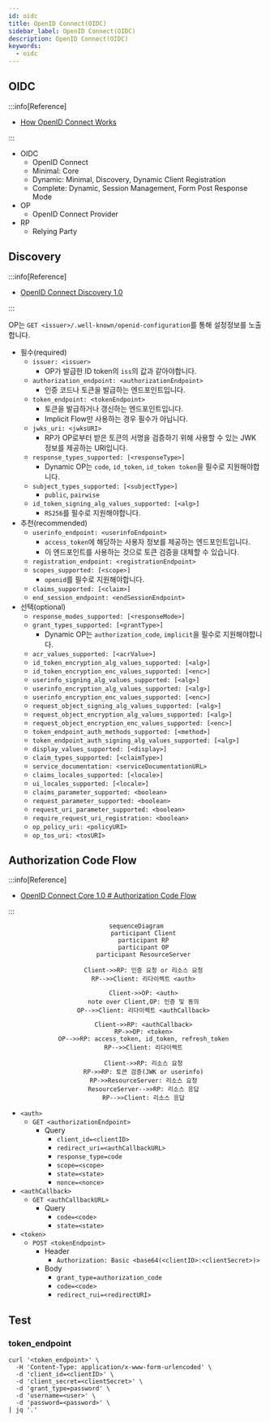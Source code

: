 ```yaml
---
id: oidc
title: OpenID Connect(OIDC)
sidebar_label: OpenID Connect(OIDC)
description: OpenID Connect(OIDC)
keywords:
  - oidc
---
```


## OIDC

:::info[Reference]

- [How OpenID Connect Works](https://openid.net/developers/how-connect-works/)

:::

- OIDC
  - OpenID Connect
  - Minimal: Core
  - Dynamic: Minimal, Discovery, Dynamic Client Registration
  - Complete: Dynamic, Session Management, Form Post Response Mode
- OP
  - OpenID Connect Provider
- RP
  - Relying Party

## Discovery

:::info[Reference]

- [OpenID Connect Discovery 1.0](https://openid.net/specs/openid-connect-discovery-1_0.html)

:::

OP는 `GET <issuer>/.well-known/openid-configuration`를 통해 설정정보를 노출합니다.

- 필수(required)
  - `issuer: <issuer>`
    - OP가 발급한 ID token의 `iss`의 값과 같아야합니다.
  - `authorization_endpoint: <authorizationEndpoint>`
    - 인증 코드나 토큰을 발급하는 엔드포인트입니다.
  - `token_endpoint: <tokenEndpoint>`
    - 토큰을 발급하거나 갱신하는 엔드포인트입니다.
    - Implicit Flow만 사용하는 경우 필수가 아닙니다.
  - `jwks_uri: <jwksURI>`
    - RP가 OP로부터 받은 토큰의 서명을 검증하기 위해 사용할 수 있는 JWK 정보를 제공하는 URI입니다.
  - `response_types_supported: [<responseType>]`
    - Dynamic OP는 `code`, `id_token`, `id_token token`을 필수로 지원해야합니다.
  - `subject_types_supported: [<subjectType>]`
    - `public`, `pairwise`
  - `id_token_signing_alg_values_supported: [<alg>]`
    - `RS256`를 필수로 지원해야합니다.
- 추천(recommended)
  - `userinfo_endpoint: <userinfoEndpoint>`
    - `access_token`에 해당하는 사용자 정보를 제공하는 엔드포인트입니다.
    - 이 엔드포인트를 사용하는 것으로 토큰 검증을 대체할 수 있습니다.
  - `registration_endpoint: <registrationEndpoint>`
  - `scopes_supported: [<scope>]`
    - `openid`를 필수로 지원해야합니다.
  - `claims_supported: [<claim>]`
  - `end_session_endpoint: <endSessionEndpoint>`
- 선택(optional)
  - `response_modes_supported: [<responseMode>]`
  - `grant_types_supported: [<grantType>]`
    - Dynamic OP는 `authorization_code`, `implicit`을 필수로 지원해야합니다.
  - `acr_values_supported: [<acrValue>]`
  - `id_token_encryption_alg_values_supported: [<alg>]`
  - `id_token_encryption_enc_values_supported: [<enc>]`
  - `userinfo_signing_alg_values_supported: [<alg>]`
  - `userinfo_encryption_alg_values_supported: [<alg>]`
  - `userinfo_encryption_enc_values_supported: [<enc>]`
  - `request_object_signing_alg_values_supported: [<alg>]`
  - `request_object_encryption_alg_values_supported: [<alg>]`
  - `request_object_encryption_enc_values_supported: [<enc>]`
  - `token_endpoint_auth_methods_supported: [<method>]`
  - `token_endpoint_auth_signing_alg_values_supported: [<alg>]`
  - `display_values_supported: [<display>]`
  - `claim_types_supported: [<claimType>]`
  - `service_documentation: <serviceDocumentationURL>`
  - `claims_locales_supported: [<locale>]`
  - `ui_locales_supported: [<locale>]`
  - `claims_parameter_supported: <boolean>`
  - `request_parameter_supported: <boolean>`
  - `request_uri_parameter_supported: <boolean>`
  - `require_request_uri_registration: <boolean>`
  - `op_policy_uri: <policyURI>`
  - `op_tos_uri: <tosURI>`

## Authorization Code Flow

:::info[Reference]

- [OpenID Connect Core 1.0 # Authorization Code Flow](https://openid.net/specs/openid-connect-core-1_0.html#CodeFlowAuth)

:::

<center>

```mermaid
sequenceDiagram
    participant Client
    participant RP
    participant OP
    participant ResourceServer

    Client->>RP: 인증 요청 or 리소스 요청
    RP-->>Client: 리다이렉트 <auth>

    Client->>OP: <auth>
    note over Client,OP: 인증 및 동의
    OP-->>Client: 리다이렉트 <authCallback>

    Client->>RP: <authCallback>
    RP->>OP: <token>
    OP-->>RP: access_token, id_token, refresh_token
    RP-->>Client: 리다이렉트

    Client->>RP: 리소스 요청
    RP->>RP: 토큰 검증(JWK or userinfo)
    RP->>ResourceServer: 리소스 요청
    ResourceServer-->>RP: 리소스 응답
    RP-->>Client: 리소스 응답
```

</center>

- `<auth>`
  - `GET <authorizationEndpoint>`
    - Query
      - `client_id=<clientID>`
      - `redirect_uri=<authCallbackURL>`
      - `response_type=code`
      - `scope=<scope>`
      - `state=<state>`
      - `nonce=<nonce>`
- `<authCallback>`
  - `GET <authCallbackURL>`
    - Query
      - `code=<code>`
      - `state=<state>`
- `<token>`
  - `POST <tokenEndpoint>`
    - Header
      - `Authorization: Basic <base64(<clientID>:<clientSecret>)>`
    - Body
      - `grant_type=authorization_code`
      - `code=<code>`
      - `redirect_rui=<redirectURI>`

## Test

### token_endpoint

```shell
curl '<token_endpoint>' \
  -H 'Content-Type: application/x-www-form-urlencoded' \
  -d 'client_id=<clientID>' \
  -d 'client_secret=<clientSecret>' \
  -d 'grant_type=password' \
  -d 'username=<user>' \
  -d 'password=<password>' \
| jq '.'
```
